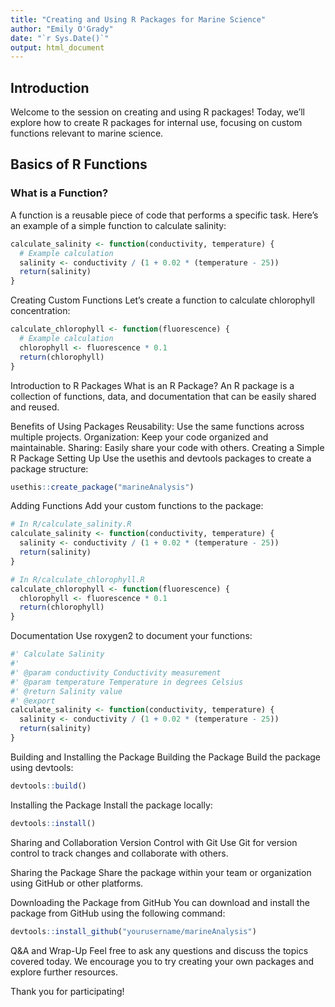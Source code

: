 ```yaml
---
title: "Creating and Using R Packages for Marine Science"
author: "Emily O'Grady"
date: "`r Sys.Date()`"
output: html_document
---
```


## Introduction

Welcome to the session on creating and using R packages! Today, we'll explore how to create R packages for internal use, focusing on custom functions relevant to marine science.

## Basics of R Functions

### What is a Function?

A function is a reusable piece of code that performs a specific task. Here's an example of a simple function to calculate salinity:

```r
calculate_salinity <- function(conductivity, temperature) {
  # Example calculation
  salinity <- conductivity / (1 + 0.02 * (temperature - 25))
  return(salinity)
}
```

Creating Custom Functions
Let's create a function to calculate chlorophyll concentration:

```r
calculate_chlorophyll <- function(fluorescence) {
  # Example calculation
  chlorophyll <- fluorescence * 0.1
  return(chlorophyll)
}
```

Introduction to R Packages
What is an R Package?
An R package is a collection of functions, data, and documentation that can be easily shared and reused.

Benefits of Using Packages
Reusability: Use the same functions across multiple projects.
Organization: Keep your code organized and maintainable.
Sharing: Easily share your code with others.
Creating a Simple R Package
Setting Up
Use the usethis and devtools packages to create a package structure:

```r
usethis::create_package("marineAnalysis")
```

Adding Functions
Add your custom functions to the package:

```r
# In R/calculate_salinity.R
calculate_salinity <- function(conductivity, temperature) {
  salinity <- conductivity / (1 + 0.02 * (temperature - 25))
  return(salinity)
}

# In R/calculate_chlorophyll.R
calculate_chlorophyll <- function(fluorescence) {
  chlorophyll <- fluorescence * 0.1
  return(chlorophyll)
}
```

Documentation
Use roxygen2 to document your functions:

```r
#' Calculate Salinity
#'
#' @param conductivity Conductivity measurement
#' @param temperature Temperature in degrees Celsius
#' @return Salinity value
#' @export
calculate_salinity <- function(conductivity, temperature) {
  salinity <- conductivity / (1 + 0.02 * (temperature - 25))
  return(salinity)
}

```

Building and Installing the Package
Building the Package
Build the package using devtools:

```r
devtools::build()
```
Installing the Package
Install the package locally:

```r
devtools::install()
```

Sharing and Collaboration
Version Control with Git
Use Git for version control to track changes and collaborate with others.

Sharing the Package
Share the package within your team or organization using GitHub or other platforms.

Downloading the Package from GitHub
You can download and install the package from GitHub using the following command:

```r
devtools::install_github("yourusername/marineAnalysis")
```

Q&A and Wrap-Up
Feel free to ask any questions and discuss the topics covered today. We encourage you to try creating your own packages and explore further resources.

Thank you for participating!
